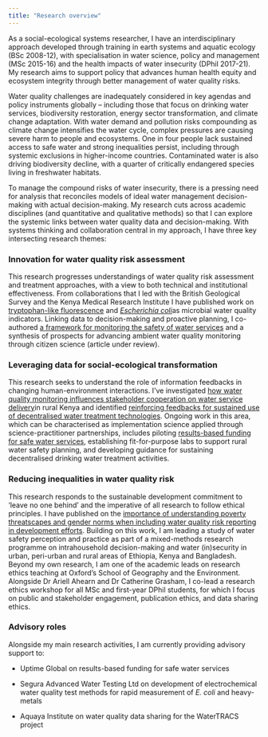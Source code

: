 ```yaml
---
title: "Research overview"
---
```


As a social-ecological systems researcher, I have an interdisciplinary approach developed through training in earth systems and aquatic ecology (BSc 2008-12), with specialisation in water science, policy and management (MSc 2015-16) and the health impacts of water insecurity (DPhil 2017-21). My research aims to support policy that advances human health equity and ecosystem integrity through better management of water quality risks.

Water quality challenges are inadequately considered in key agendas and policy instruments globally – including those that focus on drinking water services, biodiversity restoration, energy sector transformation, and climate change adaptation. With water demand and pollution risks compounding as climate change intensifies the water cycle, complex pressures are causing severe harm to people and ecosystems. One in four people lack sustained access to safe water and strong inequalities persist, including through systemic exclusions in higher-income countries. Contaminated water is also driving biodiversity decline, with a quarter of critically endangered species living in freshwater habitats.

To manage the compound risks of water insecurity, there is a pressing need for analysis that reconciles models of ideal water management decision-making with actual decision-making. My research cuts across academic disciplines (and quantitative and qualitative methods) so that I can explore the systemic links between water quality data and decision-making. With systems thinking and collaboration central in my approach, I have three key intersecting research themes:

### Innovation for water quality risk assessment 

This research progresses understandings of water quality risk assessment and treatment approaches, with a view to both technical and institutional effectiveness. From collaborations that I led with the British Geological Survey and the Kenya Medical Research Institute I have published work on [tryptophan-like fluorescence](https://www.sciencedirect.com/science/article/abs/pii/S0048969718327700) and [*Escherichia coli* ](https://journals.plos.org/plosone/article?id=10.1371/journal.pone.0245910)as microbial water quality indicators. Linking data to decision-making and proactive planning, I co-authored [a framework for monitoring the safety of water services](https://www.nature.com/articles/s41545-020-00083-1) and a synthesis of prospects for advancing ambient water quality monitoring through citizen science (article under review).

### Leveraging data for social-ecological transformation

This research seeks to understand the role of information feedbacks in changing human-environment interactions. I’ve investigated [how water quality monitoring influences stakeholder cooperation on water service delivery](https://www.nature.com/articles/s41545-020-0062-x)in rural Kenya and identified [reinforcing feedbacks for sustained use of decentralised water treatment technologies](https://pubs.acs.org/doi/10.1021/acsestwater.3c00779). Ongoing work in this area, which can be characterised as implementation science applied through science-practitioner partnerships, includes piloting [results-based funding for safe water services](https://reachwater.uk/resource/results-based-funding-for-safe-drinking-water-services/), establishing fit-for-purpose labs to support rural water safety planning, and developing guidance for sustaining decentralised drinking water treatment activities.

### Reducing inequalities in water quality risk

This research responds to the sustainable development commitment to ‘leave no one behind’ and the imperative of all research to follow ethical principles. I have published on the [importance of understanding poverty threatscapes and gender norms when including water quality risk reporting in development efforts](https://www.mdpi.com/1660-4601/19/1/597). Building on this work, I am leading a study of water safety perception and practice as part of a mixed-methods research programme on intrahousehold decision-making and water (in)security in urban, peri-urban and rural areas of Ethiopia, Kenya and Bangladesh. Beyond my own research, I am one of the academic leads on research ethics teaching at Oxford's School of Geography and the Environment. Alongside Dr Ariell Ahearn and Dr Catherine Grasham, I co-lead a research ethics workshop for all MSc and first-year DPhil students, for which I focus on public and stakeholder engagement, publication ethics, and data sharing ethics.

### Advisory roles

Alongside my main research activities, I am currently providing advisory support to:

-   Uptime Global on results-based funding for safe water services

-   Segura Advanced Water Testing Ltd on development of electrochemical water quality test methods for rapid measurement of *E. coli* and heavy-metals

-   Aquaya Institute on water quality data sharing for the WaterTRACS project
